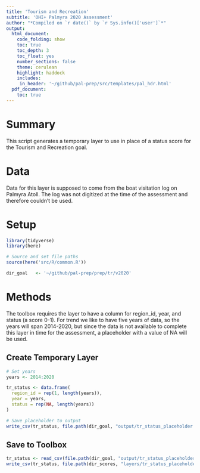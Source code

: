 ```yaml
---
title: 'Tourism and Recreation'
subtitle: 'OHI+ Palmyra 2020 Assessment'
author: "*Compiled on `r date()` by `r Sys.info()['user']`*"
output: 
  html_document:
    code_folding: show
    toc: true
    toc_depth: 3 
    toc_float: yes
    number_sections: false
    theme: cerulean
    highlight: haddock
    includes: 
     in_header: '~/github/pal-prep/src/templates/pal_hdr.html' 
  pdf_document:
    toc: true
---
```


# Summary 

This script generates a temporary layer to use in place of a status score for the Tourism and Recreation goal. 

# Data

Data for this layer is supposed to come from the boat visitation log on Palmyra Atoll. The log was not digitized at the time of the assessment and therefore couldn't be used. 

# Setup

```r

library(tidyverse)
library(here)

# Source and set file paths
source(here('src/R/common.R'))

dir_goal   <- '~/github/pal-prep/prep/tr/v2020'
```


# Methods

The toolbox requires the layer to have a column for region_id, year, and status (a score 0-1). For trend we like to have five years of data, so the years will span 2014-2020, but since the data is not available to complete this layer in time for the assessment, a placeholder with a value of NA will be used.   

## Create Temporary Layer 

```r
# Set years 
years <- 2014:2020

tr_status <- data.frame(
  region_id = rep(1, length(years)), 
  year = years, 
  status = rep(NA, length(years))
)

# Save placeholder to output
write_csv(tr_status, file.path(dir_goal, "output/tr_status_placeholder.csv"))
```

## Save to Toolbox

```r
tr_status <- read_csv(file.path(dir_goal, "output/tr_status_placeholder.csv"))
write_csv(tr_status, file.path(dir_scores, "layers/tr_status_placeholder.csv"))
```

